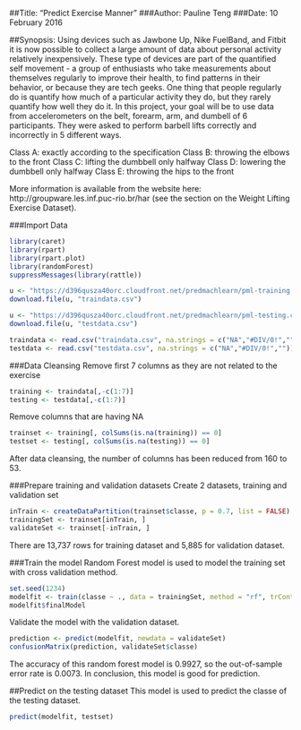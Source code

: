 ##Title:  "Predict Exercise Manner"
###Author: Pauline Teng
###Date:   10 February 2016

##Synopsis:
Using devices such as Jawbone Up, Nike FuelBand, and Fitbit it is now possible to collect a large amount of data about personal activity relatively inexpensively. These type of devices are part of the quantified self movement - a group of enthusiasts who take measurements about themselves regularly to improve their health, to find patterns in their behavior, or because they are tech geeks. One thing that people regularly do is quantify how much of a particular activity they do, but they rarely quantify how well they do it. In this project, your goal will be to use data from accelerometers on the belt, forearm, arm, and dumbell of 6 participants. They were asked to perform barbell lifts correctly and incorrectly in 5 different ways.

Class A: exactly according to the specification
Class B: throwing the elbows to the front
Class C: lifting the dumbbell only halfway
Class D: lowering the dumbbell only halfway
Class E: throwing the hips to the front

More information is available from the website here: http://groupware.les.inf.puc-rio.br/har (see the section on the Weight Lifting Exercise Dataset).

###Import Data
```r
library(caret)
library(rpart)
library(rpart.plot)
library(randomForest)
suppressMessages(library(rattle))

u <- "https://d396qusza40orc.cloudfront.net/predmachlearn/pml-training.csv"
download.file(u, "traindata.csv")

u <- "https://d396qusza40orc.cloudfront.net/predmachlearn/pml-testing.csv"
download.file(u, "testdata.csv")

traindata <- read.csv("traindata.csv", na.strings = c("NA","#DIV/0!",""))
testdata <- read.csv("testdata.csv", na.strings = c("NA","#DIV/0!",""))
```

###Data Cleansing
Remove first 7 columns as they are not related to the exercise
```r
training <- traindata[,-c(1:7)]
testing <- testdata[,-c(1:7)]
```

Remove columns that are having NA
```r
trainset <- training[, colSums(is.na(training)) == 0]
testset <- testing[, colSums(is.na(testing)) == 0]
```
After data cleansing, the number of columns has been reduced from 160 to 53.

###Prepare training and validation datasets
Create 2 datasets, training and validation set
```r
inTrain <- createDataPartition(trainset$classe, p = 0.7, list = FALSE)
trainingSet <- trainset[inTrain, ]
validateSet <- trainset[-inTrain, ]
```
There are 13,737 rows for training dataset and 5,885 for validation dataset.

###Train the model
Random Forest model is used to model the training set with cross validation method.
```r
set.seed(1234)
modelfit <- train(classe ~ ., data = trainingSet, method = "rf", trControl=trainControl(method='cv'))
modelfit$finalModel
```

Validate the model with the validation dataset.
```r
prediction <- predict(modelfit, newdata = validateSet)
confusionMatrix(prediction, validateSet$classe)
```
The accuracy of this random forest model is 0.9927, so the out-of-sample error rate is 0.0073.  In conclusion, this model is good for prediction.

##Predict on the testing dataset
This model is used to predict the classe of the testing dataset.
```r
predict(modelfit, testset)
```